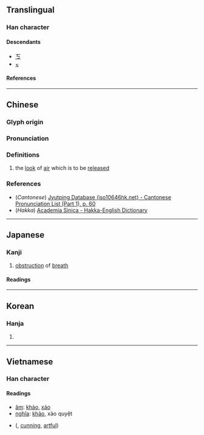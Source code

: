 {{character info}}
==Translingual==

===Han character===
{{Han char|rn=1|rad=一|as=01|sn=2|four=10207|canj=MVS|ids=⿱[[一]][[勹]]}}

====Descendants====
* [[ㄎ]]
* [[ㆶ]]
====References====
{{Han ref|kx=0075.050|dkj=00003|hdz=10004.010|uh=4E02}}

----

==Chinese==
{{zh-forms}}

===Glyph origin===
{{Han etym}}

===Pronunciation===
{{zh-pron
|m=kǎo
|c=haau2
|h=pfs=kháu
|mn=
|w=
|mc=y
|oc=y
|cat=n
}}

===Definitions===
{{zh-hanzi}}

# the [[look]] of [[air]] which is to be [[release]]d

===References===
* (''Cantonese'') [http://www.iso10646hk.net/jp/document/download.jsp Jyutping Database (iso10646hk.net) - Cantonese Pronunciation List (Part 1), p. 60]
* (''Hakka'') [http://minhakka.ling.sinica.edu.tw/bkg/hakyin/search.php?DETAIL=1&LIMIT=id=11983&dbname=su_tian_1&graph=2 Academia Sinica - Hakka-English Dictionary]

----

==Japanese==

===Kanji===
{{ja-kanji|grade=uc|rs=一01}}

# [[obstruction]] of [[breath]]

====Readings====
{{ja-readings
|goon=こう<かう
|kanon=こう<かう
|kun=さまた-げられる
}}

----

==Korean==

===Hanja===
{{ko-hanja|공교하다|공교할|교}}

# {{rfdef|ko|sort=一01}}

----

==Vietnamese==

===Han character===
{{vi-readings|rs=一01}}

====Readings====
* [[音読|âm]]: [[khảo]], [[xảo]]
* [[意義|nghĩa]]: [[khảo]], xảo quyệt

* {{l|vi|巧譎}} ({{l|vi|xảo quyệt}}, [[cunning]], [[artful]])

{{cln|vi|adjectives|verbs}}